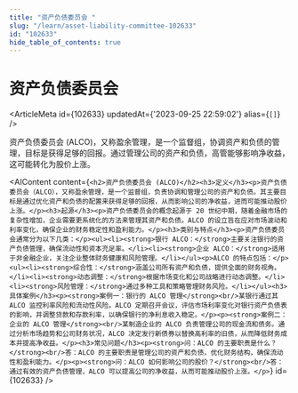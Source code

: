 ```yaml
---
title: "资产负债委员会 "
slug: "/learn/asset-liability-committee-102633"
id: "102633"
hide_table_of_contents: true
---
```



# 资产负债委员会 

<ArticleMeta id={102633} updatedAt={'2023-09-25 22:59:02'} alias={`[]`} />
<div className='border-solid border-b border-t-0 my-4 border-[var(--ifm-color-gray-300)]' />

资产负债委员会 (ALCO)，又称盈余管理，是一个监督组，协调资产和负债的管理，目标是获得足够的回报。通过管理公司的资产和负债，高管能够影响净收益，这可能转化为股价上涨。

<AIContent content={`<h2>资产负债委员会 (ALCO)</h2><h3>定义</h3><p>资产负债委员会（ALCO），又称盈余管理，是一个监督组，负责协调和管理公司的资产和负债。其主要目标是通过优化资产和负债的配置来获得足够的回报，从而影响公司的净收益，进而可能推动股价上涨。</p><h3>起源</h3><p>资产负债委员会的概念起源于 20 世纪中期，随着金融市场的复杂性增加，企业需要更系统化的方法来管理其资产和负债。ALCO 的设立旨在应对市场波动和利率变化，确保企业的财务稳定性和盈利能力。</p><h3>类别与特点</h3><p>资产负债委员会通常分为以下几类：</p><ul><li><strong>银行 ALCO：</strong>主要关注银行的资产负债管理，确保流动性和资本充足率。</li><li><strong>企业 ALCO：</strong>适用于非金融企业，关注企业整体财务健康和风险管理。</li></ul><p>ALCO 的特点包括：</p><ul><li><strong>综合性：</strong>涵盖公司所有资产和负债，提供全面的财务视角。</li><li><strong>动态调整：</strong>根据市场变化和公司战略进行动态调整。</li><li><strong>风险管理：</strong>通过多种工具和策略管理财务风险。</li></ul><h3>具体案例</h3><p><strong>案例一：银行的 ALCO 管理</strong><br/>某银行通过其 ALCO 监控利率风险和流动性风险。ALCO 定期召开会议，评估市场利率变化对银行资产负债表的影响，并调整贷款和存款利率，以确保银行的净利息收入稳定。</p><p><strong>案例二：企业的 ALCO 管理</strong><br/>某制造企业的 ALCO 负责管理公司的现金流和债务。通过分析市场趋势和公司财务状况，ALCO 决定发行新债券以替换高利率的旧债，从而降低财务成本并提高净收益。</p><h3>常见问题</h3><p><strong>问：ALCO 的主要职责是什么？</strong><br/>答：ALCO 的主要职责是管理公司的资产和负债，优化财务结构，确保流动性和盈利能力。</p><p><strong>问：ALCO 如何影响公司的股价？</strong><br/>答：通过有效的资产负债管理，ALCO 可以提高公司的净收益，从而可能推动股价上涨。</p>`} id={102633} />
